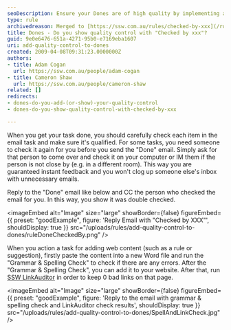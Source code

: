 ```yaml
---
seoDescription: Ensure your Dones are of high quality by implementing a check process with "Checked by xxx"
type: rule
archivedreason: Merged to [https://ssw.com.au/rules/checked-by-xxx](/rules/checked-by-xxx)
title: Dones - Do you show quality control with "Checked by xxx"?
guid: 9e0e6476-651a-4271-95b0-e7169eba1607
uri: add-quality-control-to-dones
created: 2009-04-08T09:31:23.0000000Z
authors:
- title: Adam Cogan
  url: https://ssw.com.au/people/adam-cogan
- title: Cameron Shaw
  url: https://ssw.com.au/people/cameron-shaw
related: []
redirects:
- dones-do-you-add-(or-show)-your-quality-control
- dones-do-you-show-quality-control-with-checked-by-xxx

---
```


When you get your task done, you should carefully check each item in the email task and make sure it's qualified. For some tasks, you need someone to check it again for you before you send the "Done" email.
Simply ask for that person to come over and check it on your computer or IM them if the person is not close by (e.g. in a different room). This way you are guaranteed instant feedback and you won't clog up someone else's inbox with unnecessary emails.

Reply to the "Done" email like below and CC the person who checked the email for you. In this way, you show it was double checked.

<imageEmbed
  alt="Image"
  size="large"
  showBorder={false}
  figureEmbed={{
    preset: "goodExample",
    figure: 'Reply Email with "Checked by XXX"',
    shouldDisplay: true
  }}
  src="/uploads/rules/add-quality-control-to-dones/ruleDoneCheckedBy.png"
/>

When you action a task for adding web content (such as a rule or suggestion), firstly paste the content into a new Word file and run the "Grammar & Spelling Check" to check if there are any errors. After the "Grammar & Spelling Check", you can add it to your website. After that, run [SSW LinkAuditor](http://sswlinkauditor.com/) in order to keep 0 bad links on that page.

<imageEmbed
  alt="Image"
  size="large"
  showBorder={false}
  figureEmbed={{
    preset: "goodExample",
    figure: 'Reply to the email with grammar & spelling check and LinkAuditor check results',
    shouldDisplay: true
  }}
  src="/uploads/rules/add-quality-control-to-dones/SpellAndLinkCheck.jpg"
/>